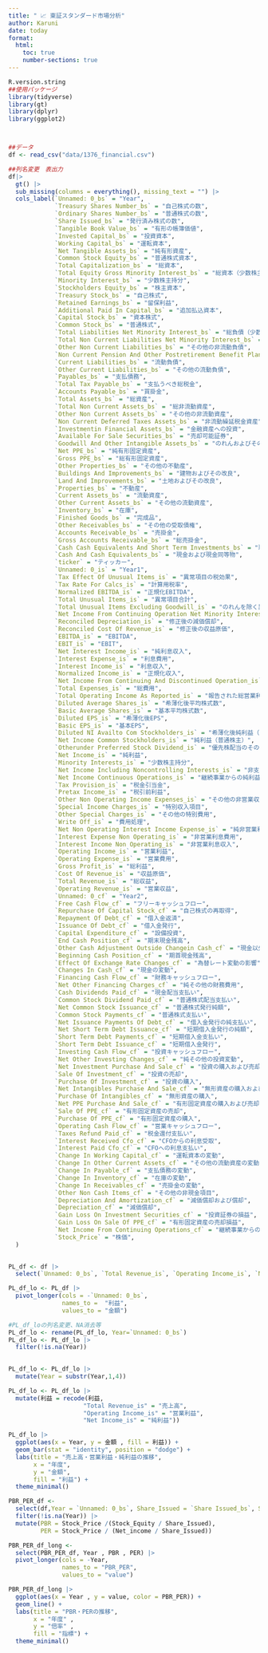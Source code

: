 ---
title: " 📈 東証スタンダード市場分析"
author: Karuni
date: today
format: 
  html:
    toc: true
    number-sections: true
---

```{r}
R.version.string
##使用パッケージ
library(tidyverse)
library(gt)
library(dplyr)
library(ggplot2)



##データ
df <- read_csv("data/1376_financial.csv")

##列名変更　表出力
df|>
  gt() |> 
  sub_missing(columns = everything(), missing_text = "") |> 
  cols_label(`Unnamed: 0_bs` = "Year",
             `Treasury Shares Number_bs` = "自己株式の数",  
             `Ordinary Shares Number_bs` = "普通株式の数",  
             `Share Issued_bs` = "発行済み株式の数",  
             `Tangible Book Value_bs` = "有形の帳簿価値",  
             `Invested Capital_bs` = "投資資本",  
             `Working Capital_bs` = "運転資本",  
             `Net Tangible Assets_bs` = "純有形資産",  
             `Common Stock Equity_bs` = "普通株式資本",  
             `Total Capitalization_bs` = "総資本",  
             `Total Equity Gross Minority Interest_bs` = "総資本（少数株主持分を含む）",  
             `Minority Interest_bs` = "少数株主持分",  
             `Stockholders Equity_bs` = "株主資本",  
             `Treasury Stock_bs` = "自己株式",  
             `Retained Earnings_bs` = "留保利益",  
             `Additional Paid In Capital_bs` = "追加払込資本",  
             `Capital Stock_bs` = "資本株式",  
             `Common Stock_bs` = "普通株式",  
             `Total Liabilities Net Minority Interest_bs` = "総負債（少数株主持分を除く）",  
             `Total Non Current Liabilities Net Minority Interest_bs` = "総非流動負債（少数株主持分を除く）",  
             `Other Non Current Liabilities_bs` = "その他の非流動負債",  
             `Non Current Pension And Other Postretirement Benefit Plans_bs` = "非流動年金およびその他の退職後給付プラン",  
             `Current Liabilities_bs` = "流動負債",  
             `Other Current Liabilities_bs` = "その他の流動負債",  
             `Payables_bs` = "支払債務",  
             `Total Tax Payable_bs` = "支払うべき総税金",  
             `Accounts Payable_bs` = "買掛金",  
             `Total Assets_bs` = "総資産",  
             `Total Non Current Assets_bs` = "総非流動資産",  
             `Other Non Current Assets_bs` = "その他の非流動資産",  
             `Non Current Deferred Taxes Assets_bs` = "非流動繰延税金資産",  
             `Investmentin Financial Assets_bs` = "金融資産への投資",  
             `Available For Sale Securities_bs` = "売却可能証券",  
             `Goodwill And Other Intangible Assets_bs` = "のれんおよびその他の無形資産",  
             `Net PPE_bs` = "純有形固定資産",  
             `Gross PPE_bs` = "総有形固定資産",  
             `Other Properties_bs` = "その他の不動産",  
             `Buildings And Improvements_bs` = "建物およびその改良",  
             `Land And Improvements_bs` = "土地およびその改良",  
             `Properties_bs` = "不動産",  
             `Current Assets_bs` = "流動資産",  
             `Other Current Assets_bs` = "その他の流動資産",  
             `Inventory_bs` = "在庫",  
             `Finished Goods_bs` = "完成品",  
             `Other Receivables_bs` = "その他の受取債権",  
             `Accounts Receivable_bs` = "売掛金",  
             `Gross Accounts Receivable_bs` = "総売掛金",  
             `Cash Cash Equivalents And Short Term Investments_bs` = "現金、現金同等物および短期投資",  
             `Cash And Cash Equivalents_bs` = "現金および現金同等物",  
             `ticker` = "ティッカー",  
             `Unnamed: 0_is` = "Year1",  
             `Tax Effect Of Unusual Items_is` = "異常項目の税効果",  
             `Tax Rate For Calcs_is` = "計算用税率",  
             `Normalized EBITDA_is` = "正規化EBITDA",  
             `Total Unusual Items_is` = "異常項目合計",  
             `Total Unusual Items Excluding Goodwill_is` = "のれんを除く異常項目合計",  
             `Net Income From Continuing Operation Net Minority Interest_is` = "継続事業からの純利益（少数株主持分を除く）",  
             `Reconciled Depreciation_is` = "修正後の減価償却",  
             `Reconciled Cost Of Revenue_is` = "修正後の収益原価",  
             `EBITDA_is` = "EBITDA",  
             `EBIT_is` = "EBIT",  
             `Net Interest Income_is` = "純利息収入",  
             `Interest Expense_is` = "利息費用",  
             `Interest Income_is` = "利息収入",  
             `Normalized Income_is` = "正規化収入",  
             `Net Income From Continuing And Discontinued Operation_is` = "継続事業および中止事業からの純利益",  
             `Total Expenses_is` = "総費用",  
             `Total Operating Income As Reported_is` = "報告された総営業利益",  
             `Diluted Average Shares_is` = "希薄化後平均株式数",  
             `Basic Average Shares_is` = "基本平均株式数",  
             `Diluted EPS_is` = "希薄化後EPS",  
             `Basic EPS_is` = "基本EPS",  
             `Diluted NI Availto Com Stockholders_is` = "希薄化後純利益（普通株主に利用可能）",  
             `Net Income Common Stockholders_is` = "純利益（普通株主）",  
             `Otherunder Preferred Stock Dividend_is` = "優先株配当のその他",  
             `Net Income_is` = "純利益",  
             `Minority Interests_is` = "少数株主持分",  
             `Net Income Including Noncontrolling Interests_is` = "非支配持分を含む純利益",  
             `Net Income Continuous Operations_is` = "継続事業からの純利益",  
             `Tax Provision_is` = "税金引当金",  
             `Pretax Income_is` = "税引前利益",  
             `Other Non Operating Income Expenses_is` = "その他の非営業収入費用",  
             `Special Income Charges_is` = "特別収入項目",  
             `Other Special Charges_is` = "その他の特別費用",  
             `Write Off_is` = "費用処理",  
             `Net Non Operating Interest Income Expense_is` = "純非営業利息収入費用",  
             `Interest Expense Non Operating_is` = "非営業利息費用",  
             `Interest Income Non Operating_is` = "非営業利息収入",  
             `Operating Income_is` = "営業利益",  
             `Operating Expense_is` = "営業費用",  
             `Gross Profit_is` = "総利益",  
             `Cost Of Revenue_is` = "収益原価",  
             `Total Revenue_is` = "総収益",  
             `Operating Revenue_is` = "営業収益",  
             `Unnamed: 0_cf` = "Year2",  
             `Free Cash Flow_cf` = "フリーキャッシュフロー",  
             `Repurchase Of Capital Stock_cf` = "自己株式の再取得",  
             `Repayment Of Debt_cf` = "借入金返済",  
             `Issuance Of Debt_cf` = "借入金発行",  
             `Capital Expenditure_cf` = "設備投資",  
             `End Cash Position_cf` = "期末現金残高",  
             `Other Cash Adjustment Outside Changein Cash_cf` = "現金以外のその他の現金調整",  
             `Beginning Cash Position_cf` = "期首現金残高",  
             `Effect Of Exchange Rate Changes_cf` = "為替レート変動の影響",  
             `Changes In Cash_cf` = "現金の変動",  
             `Financing Cash Flow_cf` = "財務キャッシュフロー",  
             `Net Other Financing Charges_cf` = "純その他の財務費用",  
             `Cash Dividends Paid_cf` = "現金配当支払い",  
             `Common Stock Dividend Paid_cf` = "普通株式配当支払い",  
             `Net Common Stock Issuance_cf` = "普通株式発行純額",  
             `Common Stock Payments_cf` = "普通株式支払い",  
             `Net Issuance Payments Of Debt_cf` = "借入金発行の純支払い",  
             `Net Short Term Debt Issuance_cf` = "短期借入金発行の純額",  
             `Short Term Debt Payments_cf` = "短期借入金支払い",  
             `Short Term Debt Issuance_cf` = "短期借入金発行",  
             `Investing Cash Flow_cf` = "投資キャッシュフロー",  
             `Net Other Investing Changes_cf` = "純その他の投資変動",  
             `Net Investment Purchase And Sale_cf` = "投資の購入および売却の純額",  
             `Sale Of Investment_cf` = "投資の売却",  
             `Purchase Of Investment_cf` = "投資の購入",  
             `Net Intangibles Purchase And Sale_cf` = "無形資産の購入および売却の純額",  
             `Purchase Of Intangibles_cf` = "無形資産の購入",  
             `Net PPE Purchase And Sale_cf` = "有形固定資産の購入および売却の純額",  
             `Sale Of PPE_cf` = "有形固定資産の売却",  
             `Purchase Of PPE_cf` = "有形固定資産の購入",  
             `Operating Cash Flow_cf` = "営業キャッシュフロー",  
             `Taxes Refund Paid_cf` = "税金還付支払い",  
             `Interest Received Cfo_cf` = "CFOからの利息受取",  
             `Interest Paid Cfo_cf` = "CFOへの利息支払い",  
             `Change In Working Capital_cf` = "運転資本の変動",  
             `Change In Other Current Assets_cf` = "その他の流動資産の変動",  
             `Change In Payable_cf` = "支払債務の変動",  
             `Change In Inventory_cf` = "在庫の変動",  
             `Change In Receivables_cf` = "売掛金の変動",  
             `Other Non Cash Items_cf` = "その他の非現金項目",  
             `Depreciation And Amortization_cf` = "減価償却および償却",  
             `Depreciation_cf` = "減価償却",  
             `Gain Loss On Investment Securities_cf` = "投資証券の損益",  
             `Gain Loss On Sale Of PPE_cf` = "有形固定資産の売却損益",  
             `Net Income From Continuing Operations_cf` = "継続事業からの純利益",  
             `Stock_Price` = "株価",  
  )
    

PL_df <- df |> 
  select(`Unnamed: 0_bs`, `Total Revenue_is`, `Operating Income_is`, `Net Income_is`)

PL_df_lo <- PL_df |> 
  pivot_longer(cols = -`Unnamed: 0_bs`,
               names_to =  "利益",
               values_to = "金額")

#PL_df_loの列名変更、NA消去等
PL_df_lo <- rename(PL_df_lo, Year=`Unnamed: 0_bs`)
PL_df_lo <- PL_df_lo |> 
  filter(!is.na(Year))
  

PL_df_lo <- PL_df_lo |> 
  mutate(Year = substr(Year,1,4))

PL_df_lo <- PL_df_lo |> 
  mutate(利益 = recode(利益,
                     "Total Revenue_is" = "売上高",
                     "Operating Income_is" = "営業利益",
                     "Net Income_is" = "純利益"))

PL_df_lo |> 
  ggplot(aes(x = Year, y = 金額 , fill = 利益)) +
  geom_bar(stat = "identity", position = "dodge") +
  labs(title = "売上高・営業利益・純利益の推移",
       x = "年度",
       y = "金額",
       fill = "利益") +
  theme_minimal()

PBR_PER_df <- 
  select(df,Year = `Unnamed: 0_bs`, Share_Issued = `Share Issued_bs`, Stock_Price = `Stock_Price` , Net_income = `Net Income_is` , Stock_Equity = `Stockholders Equity_bs`) |> 
  filter(!is.na(Year)) |> 
  mutate(PBR = Stock_Price /(Stock_Equity / Share_Issued),
         PER = Stock_Price / (Net_income / Share_Issued))

PBR_PER_df_long <- 
  select(PBR_PER_df, Year , PBR , PER) |> 
  pivot_longer(cols = -Year,
               names_to = "PBR_PER",
               values_to = "value")

PBR_PER_df_long |> 
  ggplot(aes(x = Year , y = value, color = PBR_PER)) +
  geom_line() +
  labs(title = "PBR・PERの推移",
       x = "年度" ,
       y = "倍率" ,
       fill = "指標") +
  theme_minimal()

  
```
